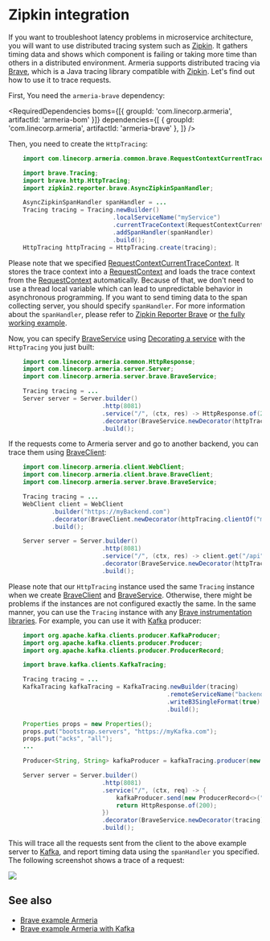 # Zipkin integration

If you want to troubleshoot latency problems in microservice architecture, you will want to use distributed
tracing system such as [Zipkin](https://zipkin.io/). It gathers timing data and shows which component is
failing or taking more time than others in a distributed environment. Armeria supports distributed tracing via
[Brave](https://github.com/openzipkin/brave/), which is a Java tracing library compatible with
[Zipkin](https://zipkin.io/). Let's find out how to use it to trace requests.

First, You need the `armeria-brave` dependency:

<RequiredDependencies
  boms={[{ groupId: 'com.linecorp.armeria', artifactId: 'armeria-bom' }]}
  dependencies={[
    { groupId: 'com.linecorp.armeria', artifactId: 'armeria-brave' },
  ]}
/>

Then, you need to create the `HttpTracing`:

```java
    import com.linecorp.armeria.common.brave.RequestContextCurrentTraceContext;

    import brave.Tracing;
    import brave.http.HttpTracing;
    import zipkin2.reporter.brave.AsyncZipkinSpanHandler;

    AsyncZipkinSpanHandler spanHandler = ...
    Tracing tracing = Tracing.newBuilder()
                             .localServiceName("myService")
                             .currentTraceContext(RequestContextCurrentTraceContext.ofDefault())
                             .addSpanHandler(spanHandler)
                             .build();
    HttpTracing httpTracing = HttpTracing.create(tracing);
```

Please note that we specified [RequestContextCurrentTraceContext](type). It stores the trace context into a
[RequestContext](type) and loads the trace context from the [RequestContext](type) automatically. Because of that,
we don't need to use a thread local variable which can lead to unpredictable behavior in asynchronous
programming. If you want to send timing data to the span collecting server, you should specify `spanHandler`.
For more information about the `spanHandler`, please refer to
[Zipkin Reporter Brave](https://github.com/openzipkin/zipkin-reporter-java/tree/master/brave) or
[the fully working example](https://github.com/openzipkin/brave-example/tree/master/armeria).

Now, you can specify [BraveService](type) using [Decorating a service](/docs/server-decorator) with the
`HttpTracing` you just built:

```java
    import com.linecorp.armeria.common.HttpResponse;
    import com.linecorp.armeria.server.Server;
    import com.linecorp.armeria.server.brave.BraveService;

    Tracing tracing = ...
    Server server = Server.builder()
                          .http(8081)
                          .service("/", (ctx, res) -> HttpResponse.of(200))
                          .decorator(BraveService.newDecorator(httpTracing))
                          .build();
```

If the requests come to Armeria server and go to another backend, you can trace them using
[BraveClient](type):

```java
    import com.linecorp.armeria.client.WebClient;
    import com.linecorp.armeria.client.brave.BraveClient;
    import com.linecorp.armeria.server.brave.BraveService;

    Tracing tracing = ...
    WebClient client = WebClient
            .builder("https://myBackend.com")
            .decorator(BraveClient.newDecorator(httpTracing.clientOf("myBackend")))
            .build();

    Server server = Server.builder()
                          .http(8081)
                          .service("/", (ctx, res) -> client.get("/api"))
                          .decorator(BraveService.newDecorator(httpTracing))
                          .build();
```

Please note that our `HttpTracing` instance used the same `Tracing` instance when we
create [BraveClient](type) and [BraveService](type). Otherwise, there might be problems if the instances are not
configured exactly the same.
In the same manner, you can use the `Tracing` instance with any
[Brave instrumentation libraries](https://github.com/openzipkin/brave/tree/master/instrumentation).
For example, you can use it with [Kafka](https://kafka.apache.org/) producer:

```java
    import org.apache.kafka.clients.producer.KafkaProducer;
    import org.apache.kafka.clients.producer.Producer;
    import org.apache.kafka.clients.producer.ProducerRecord;

    import brave.kafka.clients.KafkaTracing;

    Tracing tracing = ...
    KafkaTracing kafkaTracing = KafkaTracing.newBuilder(tracing)
                                            .remoteServiceName("backend")
                                            .writeB3SingleFormat(true)
                                            .build();

    Properties props = new Properties();
    props.put("bootstrap.servers", "https://myKafka.com");
    props.put("acks", "all");
    ...

    Producer<String, String> kafkaProducer = kafkaTracing.producer(new KafkaProducer<>(props));

    Server server = Server.builder()
                          .http(8081)
                          .service("/", (ctx, req) -> {
                              kafkaProducer.send(new ProducerRecord<>("test", "foo", "bar"));
                              return HttpResponse.of(200);
                          })
                          .decorator(BraveService.newDecorator(tracing))
                          .build();
```

This will trace all the requests sent from the client to the above example server to
[Kafka](https://kafka.apache.org/), and report timing data using the `spanHandler` you specified.
The following screenshot shows a trace of a request:

![](/img/zipkin_1.png)

## See also
- [Brave example Armeria](https://github.com/openzipkin/brave-example/tree/master/armeria)
- [Brave example Armeria with Kafka](https://github.com/openzipkin/brave-example/tree/master/armeria-kafka)
